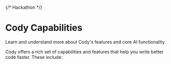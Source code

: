 {/* Hackathon */}

# Cody Capabilities

<p className="subtitle">
  Learn and understand more about Cody's features and core AI functionality.
</p>

Cody offers a rich set of capabilities and features that help you write better code faster. These include:
<QuickLinks>

<QuickLink title="Chat" icon='lightbulb' href="/cody/capabilities/chat" description="Allows users to ask general programming questions or inquire about specific code." />

<QuickLink title="Autocomplete" icon='installation' href="/cody/capabilities/autocomplete" description="Suggests code completions as you type, utilizing context from your code, open files, and file history." />

<QuickLink title="Prompts & Commands" icon='theming' href="/cody/capabilities/commands" description="Provide predefined, reusable prompts for common actions, such as documenting code, explaining code, generating unit tests, and identifying code smells." />

<QuickLink title="OpenCtx Context Providers" icon='presets' href="/cody/capabilities/openctx" description="Add additional context sources from outside of your code base by leveraging OpenCtx Providers." />

<QuickLink title="Debug Code" icon='lightbulb' href="/cody/capabilities/debug-code" description="Helps you with identifying and fixing code errors and bugs." />

<QuickLink title="Cody Context Filters" icon='installation' href="/cody/capabilities/ignore-context" description="Cody helps you filter context based on a set of exclude and include rules." />

</QuickLinks>
